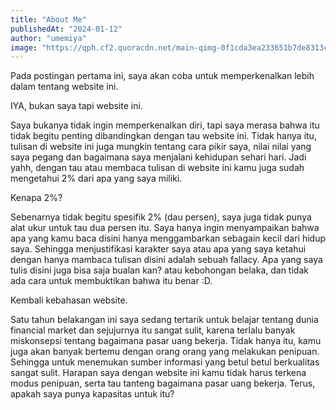 ```yaml
---
title: "About Me"
publishedAt: "2024-01-12"
author: "umemiya"
image: "https://qph.cf2.quoracdn.net/main-qimg-0f1cda3ea233651b7de8313cb8b8c010-lq"
---
```


Pada postingan pertama ini, saya akan coba untuk memperkenalkan lebih dalam tentang website ini. 

IYA, bukan saya tapi website ini.

Saya bukanya tidak ingin memperkenalkan diri, tapi saya merasa bahwa itu tidak begitu penting dibandingkan dengan tau website ini. 
Tidak hanya itu, tulisan di website ini juga mungkin tentang cara pikir saya, nilai nilai yang saya pegang dan bagaimana saya menjalani kehidupan sehari hari.
Jadi yahh, dengan tau atau membaca tulisan di website ini kamu juga sudah mengetahui 2% dari apa yang saya miliki. 

Kenapa 2%?

Sebenarnya tidak begitu spesifik 2% (dau persen), saya juga tidak punya alat ukur untuk tau dua persen itu.
Saya hanya ingin menyampaikan bahwa apa yang kamu baca disini hanya menggambarkan sebagain kecil dari hidup saya.
Sehingga menjustifikasi karakter saya atau apa yang saya ketahui dengan hanya mambaca tulisan disini adalah sebuah fallacy.
Apa yang saya tulis disini juga bisa saja bualan kan? atau kebohongan belaka, dan tidak ada cara untuk membuktikan bahwa itu benar :D.

<Tweet id="1858332993431253328" />

Kembali kebahasan website.

Satu tahun belakangan ini saya sedang tertarik untuk belajar tentang dunia financial market dan sejujurnya itu sangat sulit, karena terlalu banyak miskonsepsi tentang bagaimana pasar uang bekerja.
Tidak hanya itu, kamu juga akan banyak bertemu dengan orang orang yang melakukan penipuan. Sehingga untuk menemukan sumber informasi yang betul betul berkualitas sangat sulit.
Harapan saya dengan website ini kamu tidak harus terkena modus penipuan, serta tau tanteng bagaimana pasar uang bekerja. Terus, apakah saya punya kapasitas untuk itu?

